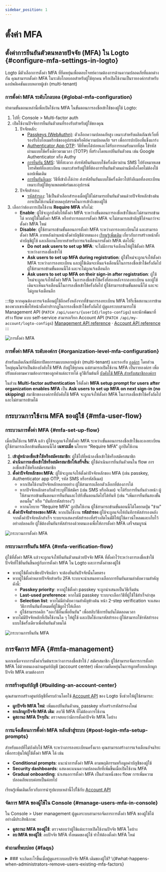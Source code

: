 ```yaml
---
sidebar_position: 1
---
```


# ตั้งค่า MFA

## ตั้งค่าการยืนยันตัวตนหลายปัจจัย (MFA) ใน Logto \{#configure-mfa-settings-in-logto}

Logto มีตัวเลือกการตั้งค่า MFA ที่ยืดหยุ่นเพื่อตอบโจทย์ความต้องการด้านความปลอดภัยที่แตกต่างกัน คุณสามารถตั้งค่า MFA ในระดับโกลบอลสำหรับผู้ใช้ทุกคน หรือเปิดใช้งานเป็นรายองค์กรสำหรับแอปพลิเคชันแบบหลายผู้เช่า (multi-tenant)

### การตั้งค่า MFA ระดับโกลบอล \{#global-mfa-configuration}

ทำตามขั้นตอนเหล่านี้เพื่อเปิดใช้งาน MFA ในขั้นตอนการลงชื่อเข้าใช้ของผู้ใช้ Logto:

1. ไปที่: <CloudLink to="/mfa">Console > Multi-factor auth</CloudLink>
2. เปิดใช้งานปัจจัยการยืนยันตัวตนที่รองรับสำหรับผู้ใช้ของคุณ
   1. ปัจจัยหลัก:
      - [Passkeys (WebAuthn)](/end-user-flows/mfa/webauthn): ตัวเลือกความปลอดภัยสูง เหมาะสำหรับผลิตภัณฑ์เว็บที่รองรับไบโอเมตริกซ์ของอุปกรณ์หรือคีย์ความปลอดภัย ฯลฯ เพื่อการปกป้องที่แข็งแกร่ง
      - [Authenticator App OTP](/end-user-flows/mfa/authenticator-app-otp): วิธีที่พบได้บ่อยและได้รับการยอมรับมากที่สุด ใช้รหัสผ่านแบบใช้ครั้งเดียวตามเวลา (TOTP) ที่สร้างโดยแอปยืนยันตัวตน เช่น Google Authenticator หรือ Authy
      - [การยืนยัน SMS](/end-user-flows/mfa/sms-mfa): วิธีที่สะดวก ส่งรหัสยืนยันแบบใช้ครั้งเดียวผ่าน SMS ไปยังหมายเลขโทรศัพท์ที่ลงทะเบียน เหมาะสำหรับผู้ใช้ที่ต้องการยืนยันตัวตนผ่านมือถือโดยไม่ต้องใช้แอปเพิ่มเติม
      - [การยืนยันอีเมล](/end-user-flows/mfa/email-mfa): วิธีที่เข้าถึงได้ง่าย ส่งรหัสยืนยันแบบใช้ครั้งเดียวไปยังอีเมลที่ลงทะเบียน เหมาะกับผู้ใช้ทุกแพลตฟอร์มและอุปกรณ์
   2. ปัจจัยสำรอง:
      - [รหัสสำรอง](/end-user-flows/mfa/backup-codes): ใช้เป็นตัวเลือกสำรองเมื่อผู้ใช้ไม่สามารถยืนยันตัวตนด้วยปัจจัยหลักข้างต้น การเปิดใช้งานนี้ช่วยลดอุปสรรคในการเข้าถึงของผู้ใช้
3. เลือกว่าต้องการเปิดใช้งาน **Require MFA** หรือไม่:
   - **Enable**: ผู้ใช้จะถูกบังคับให้ตั้งค่า MFA ระหว่างขั้นตอนการลงชื่อเข้าใช้และไม่สามารถข้ามได้ หากผู้ใช้ไม่ตั้งค่า MFA หรือทำการลบการตั้งค่า MFA จะไม่สามารถเข้าบัญชีได้จนกว่าจะตั้งค่า MFA ใหม่
   - **Disable**: ผู้ใช้สามารถข้ามขั้นตอนการตั้งค่า MFA ระหว่างการลงทะเบียนได้ และสามารถตั้งค่า MFA ภายหลังผ่านหน้าตั้งค่าบัญชีด้วยตนเอง [เรียนรู้เพิ่มเติม](/end-user-flows/account-settings/) เกี่ยวกับการสร้างหน้าตั้งค่าบัญชีผู้ใช้ และเลือกนโยบายสำหรับการแจ้งเตือนการตั้งค่า MFA ต่อไปนี้:
     - **Do not ask users to set up MFA**: จะไม่มีการแจ้งเตือนให้ผู้ใช้ตั้งค่า MFA ระหว่างการลงชื่อเข้าใช้
     - **Ask users to set up MFA during registration**: ผู้ใช้ใหม่จะถูกแจ้งให้ตั้งค่า MFA ระหว่างการลงทะเบียน และผู้ใช้เดิมจะเห็นแจ้งเตือนนี้ในการลงชื่อเข้าใช้ครั้งถัดไป ผู้ใช้สามารถข้ามขั้นตอนนี้ได้ และจะไม่ถูกแจ้งเตือนอีก
     - **Ask users to set up MFA on their sign-in after registration**: ผู้ใช้ใหม่จะถูกแจ้งให้ตั้งค่า MFA ในการลงชื่อเข้าใช้ครั้งที่สองหลังจากลงทะเบียน และผู้ใช้เดิมจะเห็นแจ้งเตือนนี้ในการลงชื่อเข้าใช้ครั้งถัดไป ผู้ใช้สามารถข้ามขั้นตอนนี้ได้ และจะไม่ถูกแจ้งเตือนอีก

:::tip
หากคุณต้องการแจ้งเตือนผู้ใช้อีกครั้งหลังจากที่ข้ามการลงทะเบียน MFA ให้รีเซ็ตสถานะการข้ามของพวกเขาเพื่อให้หน้าตั้งค่าปรากฏในการลงชื่อเข้าใช้ครั้งถัดไป ผู้ดูแลระบบสามารถใช้ Management API (`PATCH /api/users/{userId}/logto-configs`) และนักพัฒนาที่สร้าง flow แบบ self-service สามารถเรียก Account API (`PATCH /api/my-account/logto-configs`) [Management API reference](https://openapi.logto.io/operation/operation-updateuserlogtoconfig) · [Account API reference](https://openapi.logto.io/operation/operation-updatelogtoconfig)
:::

<img src="/img/assets/configure-mfa.png" alt="การตั้งค่า MFA" />

### การตั้งค่า MFA ระดับองค์กร \{#organization-level-mfa-configuration}

สำหรับผลิตภัณฑ์ที่มีสถาปัตยกรรมแบบหลายผู้เช่า (multi-tenant) และรองรับ [องค์กร](/organizations) โดยส่วนใหญ่คุณไม่จำเป็นต้องบังคับใช้ MFA กับผู้ใช้ทุกคน แต่สามารถเปิดใช้งาน MFA เป็นรายองค์กร เพื่อปรับแต่งตามความต้องการของลูกค้าแต่ละรายได้ ดูวิธีเริ่มต้นที่ [บังคับใช้ MFA สำหรับสมาชิกองค์กร](/organizations/organization-management#require-mfa-for-organization-members)

ในส่วน **Multi-factor authentication** ให้ตั้งค่า **MFA setup prompt for users after organization enables MFA** เป็น **Ask users to set up MFA on next sign-in (no skipping)** สมาชิกขององค์กรที่บังคับใช้ MFA จะถูกแจ้งให้ตั้งค่า MFA ในการลงชื่อเข้าใช้ครั้งถัดไป และไม่สามารถข้ามได้

## กระบวนการใช้งาน MFA ของผู้ใช้ \{#mfa-user-flow}

### กระบวนการตั้งค่า MFA \{#mfa-set-up-flow}

เมื่อเปิดใช้งาน MFA แล้ว ผู้ใช้จะถูกแจ้งให้ตั้งค่า MFA ระหว่างขั้นตอนการลงชื่อเข้าใช้และลงทะเบียน ผู้ใช้สามารถเลือกข้ามขั้นตอนนี้ได้ **เฉพาะเมื่อ** นโยบาย “Require MFA” ถูกปิดใช้งาน

1. **เข้าสู่หน้าลงชื่อเข้าใช้หรือสมัครสมาชิก**: ผู้ใช้ไปที่หน้าลงชื่อเข้าใช้หรือสมัครสมาชิก
2. **ดำเนินการลงชื่อเข้าใช้หรือสมัครสมาชิกให้เสร็จสิ้น**: ผู้ใช้ดำเนินการยืนยันตัวตนใน flow การลงชื่อเข้าใช้หรือสมัครสมาชิก
3. **ตั้งค่าปัจจัยหลักของ MFA**: ผู้ใช้จะถูกแจ้งให้ตั้งค่าปัจจัยหลักของ MFA (เช่น passkey, Authenticator app OTP, รหัส SMS หรือรหัสอีเมล)
   - หากเปิดใช้งานปัจจัยหลักหลายอย่าง ผู้ใช้สามารถเลือกตัวเลือกที่ต้องการได้
   - หากปัจจัยหลักตรงกับตัวระบุที่ใช้สมัคร (เช่น SMS หรืออีเมล) จะได้รับการยืนยันล่วงหน้า ผู้ใช้สามารถข้ามขั้นตอนการยืนยันและไปยังขั้นตอนถัดไปได้ทันที (เช่น “เพิ่มการยืนยันสองขั้นตอนอื่น” หรือ “บันทึกรหัสสำรอง”)
   - หากนโยบาย “Require MFA” ถูกปิดใช้งาน ผู้ใช้สามารถข้ามขั้นตอนนี้ได้โดยกดปุ่ม "ข้าม"
4. **ตั้งค่าปัจจัยสำรองของ MFA**: หากเปิดใช้งาน **รหัสสำรอง** ผู้ใช้จะถูกแจ้งให้บันทึกรหัสสำรองหลังจากตั้งค่าปัจจัยหลักสำเร็จ ระบบจะแสดงรหัสสำรองที่สร้างอัตโนมัติให้ผู้ใช้ดาวน์โหลดและเก็บไว้อย่างปลอดภัย ผู้ใช้ต้องยืนยันรหัสสำรองด้วยตนเองเพื่อให้การตั้งค่า MFA เสร็จสมบูรณ์

<img src="/img/assets/link-mfa.png" alt="กระบวนการตั้งค่า MFA" />

### กระบวนการยืนยัน MFA \{#mfa-verification-flow}

ผู้ใช้ที่ตั้งค่า MFA แล้วจะถูกแจ้งให้ยืนยันตัวตนด้วยปัจจัย MFA ที่ตั้งค่าไว้ระหว่างการลงชื่อเข้าใช้ ปัจจัยที่ใช้ยืนยันขึ้นอยู่กับการตั้งค่า MFA ใน Logto และการตั้งค่าของผู้ใช้

- หากผู้ใช้ตั้งค่าเพียงปัจจัยเดียว จะต้องยืนยันปัจจัยนั้นโดยตรง
- หากผู้ใช้ตั้งค่าหลายปัจจัยสำหรับ 2FA ระบบจะนำเสนอทางเลือกการยืนยันตามลำดับความสำคัญดังนี้:
  - **Passkey priority**: หากผู้ใช้ตั้งค่า passkey จะถูกนำเสนอเป็นวิธีเริ่มต้น
  - **Last-used preference**: หากไม่มี passkey ระบบจะเลือกวิธีที่ผู้ใช้ใช้สำเร็จล่าสุด
  - **Selection list**: หากไม่มีลำดับความสำคัญข้างต้น หน้า 2-step verification จะแสดงวิธีการยืนยันทั้งหมดที่ผู้ใช้ผูกไว้ให้เลือก
  - ผู้ใช้สามารถคลิก "ลองวิธีอื่นเพื่อยืนยัน" เพื่อสลับวิธีการยืนยันได้ตลอดเวลา
- หากไม่มีปัจจัยหลักที่เปิดใช้งานใด ๆ ให้ผู้ใช้ และเปิดใช้งานรหัสสำรอง ผู้ใช้สามารถใช้รหัสสำรองแบบใช้ครั้งเดียวเพื่อยืนยันตัวตนได้

<img src="/img/assets/verify-mfa.png" alt="กระบวนการยืนยัน MFA" />

## การจัดการ MFA \{#mfa-management}

นอกเหนือจากการตั้งค่าเริ่มต้นระหว่างการลงชื่อเข้าใช้ / สมัครสมาชิก ผู้ใช้สามารถจัดการการตั้งค่า MFA ได้ด้วยตนเองผ่านศูนย์บัญชี (account center) เพื่อความยืดหยุ่นในการผูกหรือยกเลิกผูกปัจจัย MFA ตามต้องการ

### การสร้างศูนย์บัญชี \{#building-an-account-center}

คุณสามารถสร้างศูนย์บัญชีที่ครบถ้วนโดยใช้ [Account API](/end-user-flows/account-settings/by-account-api) ของ Logto ซึ่งช่วยให้ผู้ใช้สามารถ:

- **ผูกปัจจัย MFA ใหม่**: เพิ่มแอปยืนยันตัวตน, passkey หรือสร้างรหัสสำรองใหม่
- **ยกเลิกผูกปัจจัย MFA เดิม**: ลบวิธี MFA ที่ไม่ต้องการใช้งาน
- **ดูสถานะ MFA ปัจจุบัน**: ตรวจสอบว่ามีการตั้งค่าปัจจัย MFA ใดบ้าง

### การแจ้งเตือนการตั้งค่า MFA หลังเข้าสู่ระบบ \{#post-login-mfa-setup-prompts}

สำหรับแอปที่ไม่บังคับใช้ MFA ระหว่างการลงทะเบียนครั้งแรก คุณสามารถสร้างการแจ้งเตือนอัจฉริยะเพื่อกระตุ้นให้ผู้ใช้ตั้งค่า MFA ได้ เช่น

- **Conditional prompts**: แนะนำการตั้งค่า MFA ตามพฤติกรรมหรือมูลค่าบัญชีของผู้ใช้
- **Security dashboards**: แสดงคะแนนความปลอดภัยที่เพิ่มขึ้นเมื่อเปิดใช้งาน MFA
- **Gradual onboarding**: นำเสนอการตั้งค่า MFA เป็นส่วนหนึ่งของ flow การเพิ่มความปลอดภัยแบบค่อยเป็นค่อยไป

เรียนรู้เพิ่มเติมเกี่ยวกับการนำรูปแบบเหล่านี้ไปใช้กับ [Account API](/end-user-flows/account-settings/by-account-api)

### จัดการ MFA ของผู้ใช้ใน Console \{#manage-users-mfa-in-console}

ใน <CloudLink to="/user">Console > User management</CloudLink> ผู้ดูแลระบบสามารถจัดการการตั้งค่า MFA ของผู้ใช้ได้อย่างมีประสิทธิภาพ:

- **ดูสถานะ MFA ของผู้ใช้**: ตรวจสอบว่าผู้ใช้แต่ละรายเปิดใช้งานปัจจัย MFA ใดบ้าง
- **ลบ MFA ของผู้ใช้**: ลบปัจจัย MFA ทั้งหมดของผู้ใช้ ทำให้ต้องตั้งค่า MFA ใหม่

### คำถามที่พบบ่อย \{#faqs}

<details>
<summary>
### จะเกิดอะไรขึ้นเมื่อผู้ดูแลระบบลบปัจจัย MFA เดิมของผู้ใช้? \{#what-happens-when-administrators-remove-users-existing-mfa-factors}
</summary>
เมื่อผู้ดูแลระบบลบปัจจัย MFA หลักทั้งหมดของผู้ใช้ (passkey, authenticator app OTP, SMS หรืออีเมล) จะเกิดสถานการณ์ต่อไปนี้ในการลงชื่อเข้าใช้ครั้งถัดไปของผู้ใช้:

**สถานการณ์ที่ 1: ไม่มีปัจจัย MFA เหลืออยู่**

- หากไม่มีปัจจัย MFA ใด ๆ (รวมถึงไม่มีรหัสสำรอง) และ [นโยบาย MFA](#global-mfa-configuration) กำหนดให้ต้องใช้ MFA ผู้ใช้จะสามารถลงชื่อเข้าใช้ได้โดยไม่ต้องยืนยัน MFA และจะถูกแจ้งให้ตั้งค่า MFA ใหม่ทันที

**สถานการณ์ที่ 2: ยังมีรหัสสำรองเหลืออยู่**

- หากยังมีรหัสสำรอง ผู้ใช้ต้องยืนยันตัวตนด้วยรหัสสำรองก่อนในขั้นตอนลงชื่อเข้าใช้
- หลังจากยืนยันรหัสสำรองสำเร็จ ผู้ใช้จะถูกแจ้งให้ตั้งค่าปัจจัย MFA หลักใหม่
- ผู้ใช้จะสามารถข้ามขั้นตอนนี้ได้หรือไม่ขึ้นอยู่กับนโยบาย MFA ที่คุณตั้งค่าไว้
- วิธีนี้ช่วยป้องกันไม่ให้ผู้ใช้ถูกล็อกบัญชีเมื่อไม่มีปัจจัยหลักเหลืออยู่

 </details>

